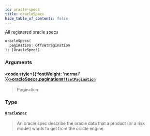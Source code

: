 ```yaml
---
id: oracle-specs
title: oracleSpecs
hide_table_of_contents: false
---
```








All registered oracle specs

```graphql
oracleSpecs(
  pagination: OffsetPagination
): [OracleSpec!]
```


### Arguments

#### [<code style={{ fontWeight: 'normal' }}>oracleSpecs.<b>pagination</b></code>](#)<Bullet />[`OffsetPagination`](/docs/testnet/graphql/inputs/offset-pagination) <Badge class="secondary" text="input"/>
> Pagination
> 

### Type

#### [`OracleSpec`](/docs/testnet/graphql/objects/oracle-spec) <Badge class="secondary" text="object"/>
> An oracle spec describe the oracle data that a product (or a risk model)
wants to get from the oracle engine.
> 





